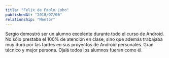 ---
title: "Felix de Pablo Lobo"
publishedAt: "2018/07/06"
relationship: "Mentor"
---

Sergio demostró ser un alumno excelente durante todo el curso de Android. No sólo prestaba el 100% de atención en clase,
sino que además trabajaba muy duro por las tardes en sus proyectos de Android personales. Gran técnico y mejor persona.
Ojalá todos los alumnos fueran como él.
